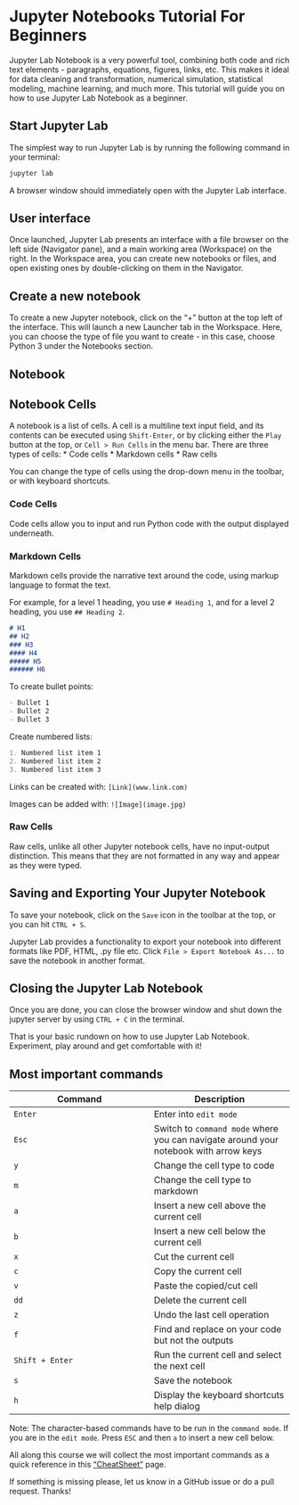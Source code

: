 
# Jupyter Notebooks Tutorial For Beginners

Jupyter Lab Notebook is a very powerful tool, combining both code and rich text elements - paragraphs, equations, figures, links, etc. This makes it ideal for data cleaning and transformation, numerical simulation, statistical modeling, machine learning, and much more. This tutorial will guide you on how to use Jupyter Lab Notebook as a beginner.

## Start Jupyter Lab

The simplest way to run Jupyter Lab is by running the following command in your terminal:

```sh
jupyter lab
```

A browser window should immediately open with the Jupyter Lab interface.

## User interface

Once launched, Jupyter Lab presents an interface with a file browser on the left side (Navigator pane), and a main working area (Workspace) on the right. In the Workspace area, you can create new notebooks or files, and open existing ones by double-clicking on them in the Navigator.

## Create a new notebook

To create a new Jupyter notebook, click on the "+" button at the top left of the interface. This will launch a new Launcher tab in the Workspace. Here, you can choose the type of file you want to create - in this case, choose Python 3 under the Notebooks section.

## Notebook

## Notebook Cells
A notebook is a list of cells. A cell is a multiline text input field, and its contents can be executed using `Shift-Enter`, or by clicking either the `Play` button at the top, or `Cell > Run Cells` in the menu bar. There are three types of cells:
* Code cells
* Markdown cells
* Raw cells

You can change the type of cells using the drop-down menu in the toolbar, or with keyboard shortcuts.

### Code Cells
Code cells allow you to input and run Python code with the output displayed underneath.

### Markdown Cells
Markdown cells provide the narrative text around the code, using markup language to format the text.

For example, for a level 1 heading, you use `# Heading 1`, and for a level 2 heading, you use `## Heading 2`.

```markdown
# H1
## H2
### H3
#### H4
##### H5
###### H6
```

To create bullet points:

```markdown
- Bullet 1
- Bullet 2
- Bullet 3
```

Create numbered lists:

```markdown
1. Numbered list item 1
2. Numbered list item 2
3. Numbered list item 3
```

Links can be created with: `[Link](www.link.com)`

Images can be added with: `![Image](image.jpg)`

### Raw Cells
Raw cells, unlike all other Jupyter notebook cells, have no input-output distinction. This means that they are not formatted in any way and appear as they were typed.

## Saving and Exporting Your Jupyter Notebook

To save your notebook, click on the `Save` icon in the toolbar at the top, or you can hit `CTRL + S`. 

Jupyter Lab provides a functionality to export your notebook into different formats like PDF, HTML, .py file etc. Click `File > Export Notebook As...` to save the notebook in another format.

## Closing the Jupyter Lab Notebook

Once you are done, you can close the browser window and shut down the jupyter server by using `CTRL + C` in the terminal.

That is your basic rundown on how to use Jupyter Lab Notebook. Experiment, play around and get comfortable with it!

## Most important commands


| Command | Description |
| --- | --- |
| `Enter` | Enter into `edit mode` |
| `Esc`   | Switch to `command mode` where you can navigate around your notebook with arrow keys |
| `y` | Change the cell type to code |
| `m` | Change the cell type to markdown  |
| `a` | Insert a new cell above the current cell |
| `b` | Insert a new cell below the current cell |
| `x` | Cut the current cell |
| `c` | Copy the current cell |
| `v` | Paste the copied/cut cell  |
| `dd` | Delete the current cell |
| `z` | Undo the last cell operation |
| `f` | Find and replace on your code but not the outputs |
| `Shift + Enter` | Run the current cell and select the next cell |
| `s` | Save the notebook |
| `h` | Display the keyboard shortcuts help dialog |

Note: The character-based commands have to be run in the `command mode`. If you are in the `edit mode`. Press `ESC` and then `a` to insert a new cell below. 

All along this course we will collect the most important commands as a quick reference in this ["CheatSheet"](../../cheatsheets.html#jupyter-notebook) page.

If something is missing please, let us know in a GitHub issue or do a pull request. Thanks! 

